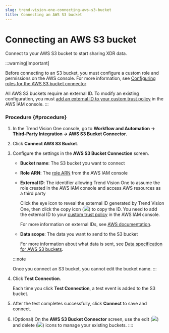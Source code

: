 ```yaml
---
slug: trend-vision-one-connecting-aws-s3-bucket
title: Connecting an AWS S3 bucket
---
```

# Connecting an AWS S3 bucket

Connect to your AWS S3 bucket to start sharing XDR data.

:::warning[Important]

Before connecting to an S3 bucket, you must configure a custom role and permissions on the AWS console. For more information, see [Configuring roles for the AWS S3 bucket connector](roles-aws-s3-bucket.mdx)

All AWS S3 buckets require an external ID. To modify an existing configuration, you must [add an external ID to your custom trust policy](roles-aws-s3-bucket.mdx) in the AWS IAM console.
:::

### Procedure {#procedure}

1.  In the Trend Vision One console, go to **Workflow and Automation → Third-Party Integration → AWS S3 Bucket Connector**.

2.  Click **Connect AWS S3 Bucket**.

3.  Configure the settings in the **AWS S3 Bucket Connection** screen.

    - **Bucket name**: The S3 bucket you want to connect

    - **Role ARN**: The [role ARN](roles-aws-s3-bucket.mdx) from the AWS IAM console

    - **External ID**: The identifier allowing Trend Vision One to assume the role created in the AWS IAM console and access AWS resources as a third party

      Click the eye icon to reveal the external ID generated by Trend Vision One, then click the copy icon (![](/images/copy-icon-white=GUID-4dd3be76-c23d-48ed-8bbe-ae27229acb0e.webp)) to copy the ID. You need to add the external ID to your [custom trust policy](roles-aws-s3-bucket.mdx) in the AWS IAM console.

      For more information on external IDs, see [AWS documentation](https://docs.aws.amazon.com/IAM/latest/UserGuide/id_roles_create_for-user_externalid.mdx).

    - **Data scope**: The data you want to send to the S3 bucket

      For more information about what data is sent, see [Data specification for AWS S3 buckets](data-spec-for-aws-s3-buckets.mdx).

    :::note

    Once you connect an S3 bucket, you cannot edit the bucket name.
    :::

4.  Click **Test Connection**.

    Each time you click **Test Connection**, a test event is added to the S3 bucket.

5.  After the test completes successfully, click **Connect** to save and connect.

6.  (Optional) On the **AWS S3 Bucket Connector** screen, use the edit (![](/images/editIcon=6e8dd682-4c7a-4aaa-8aed-6c50cfa750b2.webp)) and delete (![](/images/garbage_can_icon=GUID-11dc859c-fd77-4863-a448-d88c5a1cafd4.webp)) icons to manage your existing buckets.
::::
